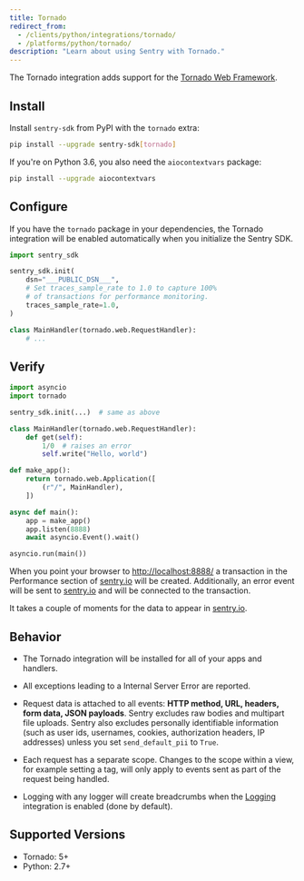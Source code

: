 ```yaml
---
title: Tornado
redirect_from:
  - /clients/python/integrations/tornado/
  - /platforms/python/tornado/
description: "Learn about using Sentry with Tornado."
---
```


The Tornado integration adds support for the [Tornado Web Framework](https://www.tornadoweb.org/).

## Install

Install `sentry-sdk` from PyPI with the `tornado` extra:

```bash
pip install --upgrade sentry-sdk[tornado]
```

If you're on Python 3.6, you also need the `aiocontextvars` package:

```bash
pip install --upgrade aiocontextvars
```

## Configure

If you have the `tornado` package in your dependencies, the Tornado integration will be enabled automatically when you initialize the Sentry SDK.

<SignInNote />

```python
import sentry_sdk

sentry_sdk.init(
    dsn="___PUBLIC_DSN___",
    # Set traces_sample_rate to 1.0 to capture 100%
    # of transactions for performance monitoring.
    traces_sample_rate=1.0,
)

class MainHandler(tornado.web.RequestHandler):
    # ...
```

## Verify

```python
import asyncio
import tornado

sentry_sdk.init(...)  # same as above

class MainHandler(tornado.web.RequestHandler):
    def get(self):
        1/0  # raises an error
        self.write("Hello, world")

def make_app():
    return tornado.web.Application([
        (r"/", MainHandler),
    ])

async def main():
    app = make_app()
    app.listen(8888)
    await asyncio.Event().wait()

asyncio.run(main())
```

When you point your browser to [http://localhost:8888/](http://localhost:8888/) a transaction in the Performance section of [sentry.io](https://sentry.io) will be created. Additionally, an error event will be sent to [sentry.io](https://sentry.io) and will be connected to the transaction.

It takes a couple of moments for the data to appear in [sentry.io](https://sentry.io).

## Behavior

- The Tornado integration will be installed for all of your apps and handlers.

- All exceptions leading to a Internal Server Error are reported.

- Request data is attached to all events: **HTTP method, URL, headers, form data, JSON payloads**. Sentry excludes raw bodies and multipart file uploads. Sentry also excludes personally identifiable information (such as user ids, usernames, cookies, authorization headers, IP addresses) unless you set `send_default_pii` to `True`.

- Each request has a separate scope. Changes to the scope within a view, for example setting a tag, will only apply to events sent as part of the request being handled.

- Logging with any logger will create breadcrumbs when
  the [Logging](/platforms/python/integrations/logging/)
  integration is enabled (done by default).

## Supported Versions

- Tornado: 5+
- Python: 2.7+
